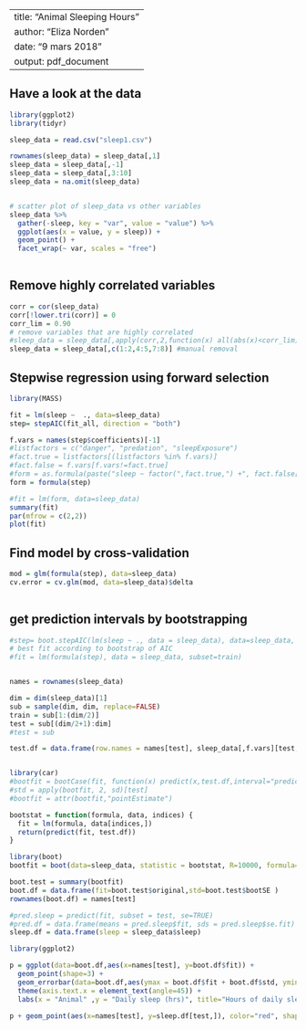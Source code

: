 
---
title: "Animal Sleeping Hours"
author: "Eliza Norden"
date: "9 mars 2018"
output: pdf_document
---
## Have a look at the data
```{r}
library(ggplot2)
library(tidyr)

sleep_data = read.csv("sleep1.csv")

rownames(sleep_data) = sleep_data[,1]
sleep_data = sleep_data[,-1]
sleep_data = sleep_data[,3:10]
sleep_data = na.omit(sleep_data)


# scatter plot of sleep_data vs other variables
sleep_data %>%
  gather(-sleep, key = "var", value = "value") %>% 
  ggplot(aes(x = value, y = sleep)) +
  geom_point() +
  facet_wrap(~ var, scales = "free") 
  

```
  

## Remove highly correlated variables
``` {r}
corr = cor(sleep_data)
corr[!lower.tri(corr)] = 0 
corr_lim = 0.90
# remove variables that are highly correlated
#sleep_data = sleep_data[,apply(corr,2,function(x) all(abs(x)<corr_lim))]
sleep_data = sleep_data[,c(1:2,4:5,7:8)] #manual removal
```


## Stepwise regression using forward selection
``` {r}
library(MASS)

fit = lm(sleep ~  ., data=sleep_data)
step= stepAIC(fit_all, direction = "both")

f.vars = names(step$coefficients)[-1]
#listfactors = c("danger", "predation", "sleepExposure")
#fact.true = listfactors[(listfactors %in% f.vars)]
#fact.false = f.vars[f.vars!=fact.true]
#form = as.formula(paste("sleep ~ factor(",fact.true,") +", fact.false[1], "+", fact.false[2]))
form = formula(step)

#fit = lm(form, data=sleep_data)
summary(fit)
par(mfrow = c(2,2))
plot(fit)


```

## Find model by cross-validation
``` {r}

mod = glm(formula(step), data=sleep_data)
cv.error = cv.glm(mod, data=sleep_data)$delta
  

```


## get prediction intervals by bootstrapping
``` {r}

#step= boot.stepAIC(lm(sleep ~ ., data = sleep_data), data=sleep_data, B=100, alpha = 0.05, direction = "backward")
# best fit according to bootstrap of AIC 
#fit = lm(formula(step), data = sleep_data, subset=train)


names = rownames(sleep_data)

dim = dim(sleep_data)[1]
sub = sample(dim, dim, replace=FALSE)
train = sub[1:(dim/2)]
test = sub[(dim/2+1):dim]
#test = sub

test.df = data.frame(row.names = names[test], sleep_data[,f.vars][test,])


library(car)
#bootfit = bootCase(fit, function(x) predict(x,test.df,interval="predict"), B=1000)
#std = apply(bootfit, 2, sd)[test]
#bootfit = attr(bootfit,"pointEstimate")

bootstat = function(formula, data, indices) {
  fit = lm(formula, data[indices,])
  return(predict(fit, test.df))
}

library(boot)
bootfit = boot(data=sleep_data, statistic = bootstat, R=10000, formula=form)

boot.test = summary(bootfit)
boot.df = data.frame(fit=boot.test$original,std=boot.test$bootSE )
rownames(boot.df) = names[test]

#pred.sleep = predict(fit, subset = test, se=TRUE)
#pred.df = data.frame(means = pred.sleep$fit, sds = pred.sleep$se.fit)
sleep.df = data.frame(sleep = sleep_data$sleep)

library(ggplot2)

p = ggplot(data=boot.df,aes(x=names[test], y=boot.df$fit)) +
  geom_point(shape=3) +
  geom_errorbar(data=boot.df,aes(ymax = boot.df$fit + boot.df$std, ymin = boot.df$fit - boot.df$std)) +
  theme(axis.text.x = element_text(angle=45)) +
  labs(x = "Animal" ,y = "Daily sleep (hrs)", title="Hours of daily sleep predicted by bootstrap") 

p + geom_point(aes(x=names[test], y=sleep.df[test,]), color="red", shape=2)
```
